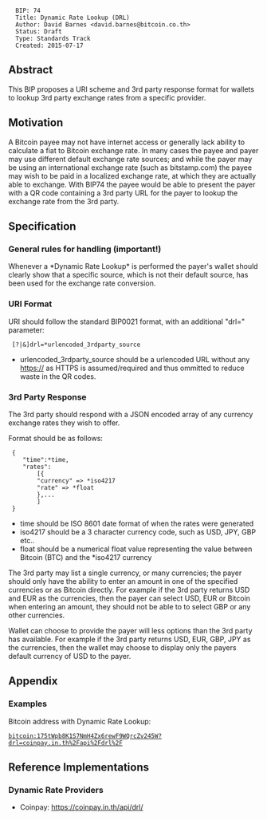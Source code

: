 <pre>
  BIP: 74
  Title: Dynamic Rate Lookup (DRL)
  Author: David Barnes <david.barnes@bitcoin.co.th>
  Status: Draft
  Type: Standards Track
  Created: 2015-07-17
</pre>

==Abstract==
This BIP proposes a URI scheme and 3rd party response format for wallets to lookup 3rd party exchange rates from a specific provider.

==Motivation==
A Bitcoin payee may not have internet access or generally lack ability to calculate a fiat to Bitcoin exchange rate.  
In many cases the payee and payer may use different default exchange rate sources; and while the payer may be using an international exchange rate (such as bitstamp.com) the payee may wish to be paid in a localized exchange rate, at which they are actually able to exchange.
With BIP74 the payee would be able to present the payer with a QR code containing a 3rd party URL for the payer to lookup the exchange rate from the 3rd party.

==Specification==

=== General rules for handling (important!) ===

Whenever a *Dynamic Rate Lookup* is performed the payer's wallet should clearly show that a specific source, which is not their default source, has been used for the exchange rate conversion.

=== URI Format ===

URI should follow the standard BIP0021 format, with an additional "drl=" parameter:

<pre>
 [?|&]drl=*urlencoded_3rdparty_source
</pre>
 
*urlencoded_3rdparty_source should be a urlencoded URL without any https:// as HTTPS is assumed/required and thus ommitted to reduce waste in the QR codes.

=== 3rd Party Response ===

The 3rd party should respond with a JSON encoded array of any currency exchange rates they wish to offer.

Format should be as follows:
<pre>
 {
 	"time":*time,
 	"rates":
 		[{
 		"currency" => *iso4217
 		"rate" => *float
 		},...
 		]
 }
</pre>
 
*time should be ISO 8601 date format of when the rates were generated
*iso4217 should be a 3 character currency code, such as USD, JPY, GBP etc..
*float should be a numerical float value representing the value between Bitcoin (BTC) and the *iso4217 currency

The 3rd party may list a single currency, or many currencies; the payer should only have the ability to enter an amount in one of the specified currencies or as Bitcoin directly.
For example if the 3rd party returns USD and EUR as the currencies, then the payer can select USD, EUR or Bitcoin when entering an amount, they should not be able to to select GBP or any other currencies.

Wallet can choose to provide the payer will less options than the 3rd party has available.
For example if the 3rd party returns USD, EUR, GBP, JPY as the currencies, then the wallet may choose to display only the payers default currency of USD to the payer.

== Appendix ==
=== Examples ===

Bitcoin address with Dynamic Rate Lookup:
 bitcoin:175tWpb8K1S7NmH4Zx6rewF9WQrcZv245W?drl=coinpay.in.th%2Fapi%2Fdrl%2F

== Reference Implementations ==
=== Dynamic Rate Providers ===
* Coinpay:  https://coinpay.in.th/api/drl/

